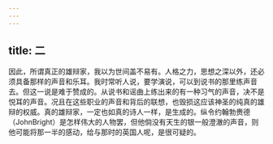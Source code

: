 ```yaml
---
---
---
```

title: 二
---



因此，所谓真正的雄辩家，我以为世间盖不易有。人格之力，思想之深以外，还必须具备那样的声音和乐耳。我时常听人说，要学演说，可以到说书的那里练声音去。但这一说是难于赞成的。从说书和谣曲上练出来的有一种习气的声音，决不是悦耳的声音。况且在这些职业的声音和背后的联想，也毁损这应该神圣的纯真的雄辩的权威。真的雄辩家，一定也如真的诗人一样，是生成的。纵令约翰勃赉德（JohnBright）是怎样伟大的人物罢，但他倘没有天生的银一般澄澈的声音，则他可能将那一半的感动，给与那时的英国人呢，是很可疑的。